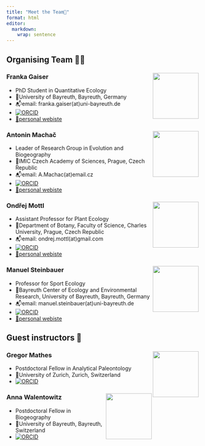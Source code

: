 ```yaml
---
title: "Meet the Team👥"
format: html
editor: 
  markdown: 
    wrap: sentence
---
```


## Organising Team 🧑‍🚀

### Franka Gaiser <img src="/photos/franka.jpg" align="right" width="120" />

* PhD Student in Quantitative Ecology
* 🏦University of Bayreuth, Bayreuth, Germany
* 📬email: franka.gaiser(at)uni-bayreuth.de
* [![ORCID](https://img.shields.io/badge/orcid-0000--0003--2600--6603-brightgreen.svg)](https://orcid.org/0009-0003-2600-6603)
* [🔗personal webiste](https://www.spowi5.uni-bayreuth.de/en/team/Gaiser/index.php)

### Antonin Machač <img src="/photos/antonin-machac_orig.jpg" align="right" width="120" />

* Leader of Research Group in Evolution and Biogeography
* 🏦IMIC Czech Academy of Sciences, Prague, Czech Republic
* 📬email: A.Machac(at)email.cz
* [![ORCID](https://img.shields.io/badge/orcid-0000--0001--6754--5038-brightgreen.svg)](https://orcid.org/0000-0001-6754-5038)
* [🔗personal webiste](https://machac.weebly.com/)

### Ondřej Mottl <img src="/photos/Ondra.jpg" align="right" width="120" />

* Assistant Professor for Plant Ecology
* 🏦Department of Botany, Faculty of Science, Charles University, Prague, Czech Republic
* 📬email:  ondrej.mottl(at)gmail.com
* [![ORCID](https://img.shields.io/badge/orcid-0000--0002--9796--5081-brightgreen.svg)](https://orcid.org/0000-0002-9796-5081)
* [🔗personal webiste](https://ondrejmottl.github.io/)

### Manuel Steinbauer <img src="/photos/manuel.jpg" align="right" width="120" />

* Professor for Sport Ecology
* 🏦Bayreuth Center of Ecology and Environmental Research, University of Bayreuth, Bayreuth, Germany
* 📬email: manuel.steinbauer(at)uni-bayreuth.de
* [![ORCID](https://img.shields.io/badge/orcid-0000--0002--7142--9272-brightgreen.svg)](https://orcid.org/0000-0002-7142-9272)
* [🔗personal webiste](https://www.spowi5.uni-bayreuth.de/en/team/steinbauer/index.php)

## Guest instructors 🧙

### Gregor Mathes <img src="/photos/gregor.jpg" align="right" width="120" />

* Postdoctoral Fellow in Analytical Paleontology
* 🏦University of Zurich, Zurich, Switzerland
* [![ORCID](https://img.shields.io/badge/orcid-0000--0002--2788--1173-brightgreen.svg)](https://orcid.org/0000-0002-2788-1173)

### Anna Walentowitz <img src="/photos/Anna.jpg" align="right" width="120" />

* Postdoctoral Fellow in Biogeography
* 🏦University of Bayreuth, Bayreuth, Switzerland
* [![ORCID](https://img.shields.io/badge/orcid-0000--0001--9720--9078-brightgreen.svg)](https://orcid.org/0000-0001-9720-9078)